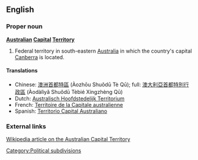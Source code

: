 ==English==

===Proper noun===
'''[[Australian]] [[Capital]] [[territory|Territory]]'''

# Federal territory in south-eastern [[Australia]] in which the country's capital [[Canberra]] is located.

====Translations====
*Chinese: [[澳洲首都特區]] (Àozhōu Shuǒdū Tè Qū); full: [[澳大利亞首都特別行政區]] (Àodàlìyǎ Shuǒdū Tèbié Xíngzhèng Qū)
*Dutch: [[Australisch Hoofdstedelijk Territorium]]
*French: [[Territoire de la Capitale australienne]]
*Spanish: [[Territorio Capital Australiano]]

===External links===
[[w:Australian Capital Territory|Wikipedia article on the Australian Capital Territory]]

[[Category:Political subdivisions]]